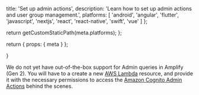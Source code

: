 
  title: 'Set up admin actions',
  description: 'Learn how to set up admin actions and user group management.',
  platforms: [
    'android',
    'angular',
    'flutter',
    'javascript',
    'nextjs',
    'react',
    'react-native',
    'swift',
    'vue'
  ]
};

  return getCustomStaticPath(meta.platforms);
};

  return {
    props: {
      meta
    }
  };

}

We do not yet have out-of-the-box support for Admin queries in Amplify (Gen 2). You will have to a create a new [AWS Lambda](https://aws.amazon.com/lambda/) resource, and provide it with the necessary permissions to access the [Amazon Cognito Admin Actions](https://docs.aws.amazon.com/cognito-user-identity-pools/latest/APIReference/API_Operations.html) behind the scenes.
